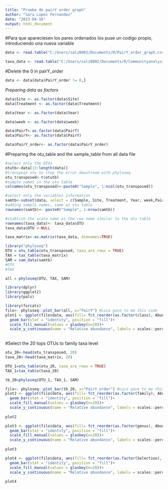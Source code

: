 ```yaml
---
title: "Prueba de pairY order graph"
author: "Sara Lopez Fernandez"
date: "2023-04-18"
output: html_document
---
```

#Para que apareciesen los pares ordenados los puse un codigo propio, introduciendo una nueva variable
```r
data <- read.table("C:/Users/salz0002/Documents/R/PairY_order_graph.csv", header = TRUE, sep = ",")

taxa_data <- read.table("C:/Users/salz0002/Documents/R/Communityanalysis/Taxa_OTU.csv", header = TRUE, sep = ",")
```
#Delete the 0 in pairY_order
```r
data <- data[data$PairY_order != 0,]

```
*Preparing data as factors*
```r
data$Site <- as.factor(data$Site)
data$Treatment <- as.factor(data$Treatment)

data$Year <- as.factor(data$Year)

data$week <- as.factor(data$week)

data$PairT<-as.factor(data$PairT)
data$PairY<- as.factor(data$PairY)

data$PairY_order<- as.factor(data$PairY_order)
```

#Preparing the otu_table and the sample_table from all data file
```r
#select only the OTUs
otutb<-data[13:length(data)]
#transpose otu to stop the error dowstream with phyloseq
otu_transposed<-t(otutb)
#sample names in the otu table
colnames(otu_transposed)<-paste0("Sample", 1:ncol(otu_transposed))
```
```r
#select only the variables information
samtb<-subset(data, select = c(Sample, Site, Treatment, Year, week,PairY, PairT, PairY_order, reads, OTUs))
#adding sample names, same as otu table
rownames(samtb)<- paste0("Sample", 1:nrow(samtb))
```
```r
#stablish the scata name as the row name similar to the otu table
rownames(taxa_data)<- taxa_data$OTU
taxa_data$OTU <-NULL

taxa_matrix<-as.matrix(taxa_data, dimnames=TRUE)
```
```r
library("phyloseq")
OTU = otu_table(otu_transposed, taxa_are_rows = TRUE)
TAX = tax_table(taxa_matrix)
SAM = sam_data(samtb)
#OTU
#TAX
```
```r
all = phyloseq(OTU, TAX, SAM)
```
```r
library(dplyr)
library(ggplot2)
library(pals)
```
```r
library(forcats)
filo<- phyloseq::plot_bar(all, x="PairY") #Luca gave to me this code
plot1 <- ggplot(filo$data, aes(fill= fct_reorder(as.factor(class), Abundance), x=PairY_order, y = Abundance))+
  geom_bar(stat = "identity", position = "fill")+
  scale_fill_manual(values = glasbey(n=20))+
  scale_y_continuous(name = "Relative abundance", labels = scales::percent)
 
```
#Select the 20 tops OTUs to family taxa level
```r
otu_20<-head(otu_transposed, 20)
taxa_20<-head(taxa_matrix, 20)
```
```r
OTU_1=otu_table(otu_20, taxa_are_rows = TRUE)
TAX_1=tax_table(taxa_20)
```
```r
tb_20=phyloseq(OTU_1, TAX_1, SAM)
```
```r
filo<- phyloseq::plot_bar(tb_20, x="PairY_order") #Luca gave to me this code
plot2 <- ggplot(filo$data, aes(fill= fct_reorder(as.factor(family), Abundance), x=PairY_order, y = Abundance))+
  geom_bar(stat = "identity", position = "fill")+
  scale_fill_manual(values = glasbey(n=20))+
  scale_y_continuous(name = "Relative abundance", labels = scales::percent)
  
plot2
```
```r
plot3 <- ggplot(filo$data, aes(fill= fct_reorder(as.factor(genus), Abundance), x=PairY_order, y = Abundance))+
  geom_bar(stat = "identity", position = "fill")+
  scale_fill_manual(values = glasbey(n=20))+
  scale_y_continuous(name = "Relative abundance", labels = scales::percent)
  
plot3

```
```r
plot4 <- ggplot(filo$data, aes(fill= fct_reorder(as.factor(Selection), Abundance), x=PairY_order, y = Abundance))+
  geom_bar(stat = "identity", position = "fill")+
  scale_fill_manual(values = glasbey(n=20))+
  scale_y_continuous(name = "Relative abundance", labels = scales::percent)
  
plot4
```


